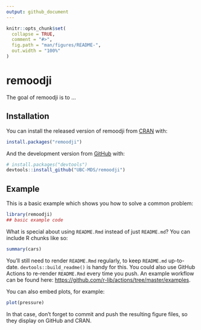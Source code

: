 ```yaml
---
output: github_document
---
```


<!-- README.md is generated from README.Rmd. Please edit that file -->

```r
knitr::opts_chunk$set(
  collapse = TRUE,
  comment = "#>",
  fig.path = "man/figures/README-",
  out.width = "100%"
)
```

# remoodji

<!-- badges: start -->
<!-- badges: end -->

The goal of remoodji is to ...

## Installation

You can install the released version of remoodji from [CRAN](https://CRAN.R-project.org) with:

``` r
install.packages("remoodji")
```

And the development version from [GitHub](https://github.com/) with:

``` r
# install.packages("devtools")
devtools::install_github("UBC-MDS/remoodji")
```
## Example

This is a basic example which shows you how to solve a common problem:

```r
library(remoodji)
## basic example code
```

What is special about using `README.Rmd` instead of just `README.md`? You can include R chunks like so:

```r
summary(cars)
```

You'll still need to render `README.Rmd` regularly, to keep `README.md` up-to-date. `devtools::build_readme()` is handy for this. You could also use GitHub Actions to re-render `README.Rmd` every time you push. An example workflow can be found here: <https://github.com/r-lib/actions/tree/master/examples>.

You can also embed plots, for example:

```r
plot(pressure)
```

In that case, don't forget to commit and push the resulting figure files, so they display on GitHub and CRAN.
